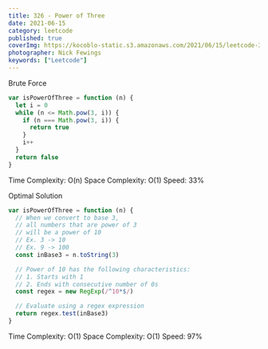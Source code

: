 ```yaml
---
title: 326 - Power of Three
date: 2021-06-15
category: leetcode
published: true
coverImg: https://kocoblo-static.s3.amazonaws.com/2021/06/15/leetcode-326/cover-img.jpg
photographer: Nick Fewings
keywords: ["Leetcode"]
---
```


Brute Force

```js
var isPowerOfThree = function (n) {
  let i = 0
  while (n <= Math.pow(3, i)) {
    if (n === Math.pow(3, i)) {
      return true
    }
    i++
  }
  return false
}
```

Time Complexity: O(n)
Space Complexity: O(1)
Speed: 33%

Optimal Solution

```js
var isPowerOfThree = function (n) {
  // When we convert to base 3,
  // all numbers that are power of 3
  // will be a power of 10
  // Ex. 3 -> 10
  // Ex. 9 -> 100
  const inBase3 = n.toString(3)

  // Power of 10 has the following characteristics:
  // 1. Starts with 1
  // 2. Ends with consecutive number of 0s
  const regex = new RegExp(/^10*$/)

  // Evaluate using a regex expression
  return regex.test(inBase3)
}
```

Time Complexity: O(1)
Space Complexity: O(1)
Speed: 97%
